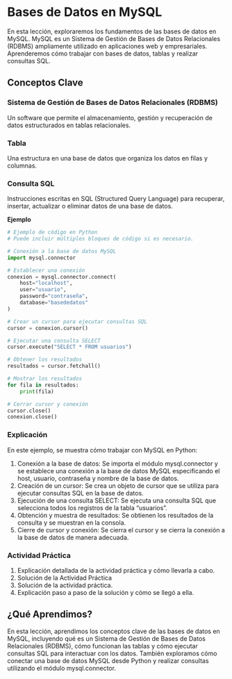 # Bases de Datos en MySQL

En esta lección, exploraremos los fundamentos de las bases de datos en MySQL. MySQL es un Sistema de Gestión de Bases de Datos Relacionales (RDBMS) ampliamente utilizado en aplicaciones web y empresariales. Aprenderemos cómo trabajar con bases de datos, tablas y realizar consultas SQL.

<!-- {fig-align="center" width="400"} -->

## Conceptos Clave

### Sistema de Gestión de Bases de Datos Relacionales (RDBMS)

Un software que permite el almacenamiento, gestión y recuperación de datos estructurados en tablas relacionales.

### Tabla

Una estructura en una base de datos que organiza los datos en filas y columnas.

### Consulta SQL

Instrucciones escritas en SQL (Structured Query Language) para recuperar, insertar, actualizar o eliminar datos de una base de datos.

**Ejemplo**

```python
# Ejemplo de código en Python
# Puede incluir múltiples bloques de código si es necesario.

# Conexión a la base de datos MySQL
import mysql.connector

# Establecer una conexión
conexion = mysql.connector.connect(
    host="localhost",
    user="usuario",
    password="contraseña",
    database="basededatos"
)

# Crear un cursor para ejecutar consultas SQL
cursor = conexion.cursor()

# Ejecutar una consulta SELECT
cursor.execute("SELECT * FROM usuarios")

# Obtener los resultados
resultados = cursor.fetchall()

# Mostrar los resultados
for fila in resultados:
    print(fila)

# Cerrar cursor y conexión
cursor.close()
conexion.close()
```
### Explicación

En este ejemplo, se muestra cómo trabajar con MySQL en Python:

1. Conexión a la base de datos: Se importa el módulo mysql.connector y se establece una conexión a la base de datos MySQL especificando el host, usuario, contraseña y nombre de la base de datos.
2. Creación de un cursor: Se crea un objeto de cursor que se utiliza para ejecutar consultas SQL en la base de datos.
3. Ejecución de una consulta SELECT: Se ejecuta una consulta SQL que selecciona todos los registros de la tabla "usuarios".
4. Obtención y muestra de resultados: Se obtienen los resultados de la consulta y se muestran en la consola.
5. Cierre de cursor y conexión: Se cierra el cursor y se cierra la conexión a la base de datos de manera adecuada.

:::{.callout-tip}

### Actividad Práctica

1. Explicación detallada de la actividad práctica y cómo llevarla a cabo.
2. Solución de la Actividad Práctica
3. Solución de la actividad práctica.
4. Explicación paso a paso de la solución y cómo se llegó a ella.
:::

## ¿Qué Aprendimos?

En esta lección, aprendimos los conceptos clave de las bases de datos en MySQL, incluyendo qué es un Sistema de Gestión de Bases de Datos Relacionales (RDBMS), cómo funcionan las tablas y cómo ejecutar consultas SQL para interactuar con los datos. También exploramos cómo conectar una base de datos MySQL desde Python y realizar consultas utilizando el módulo mysql.connector.